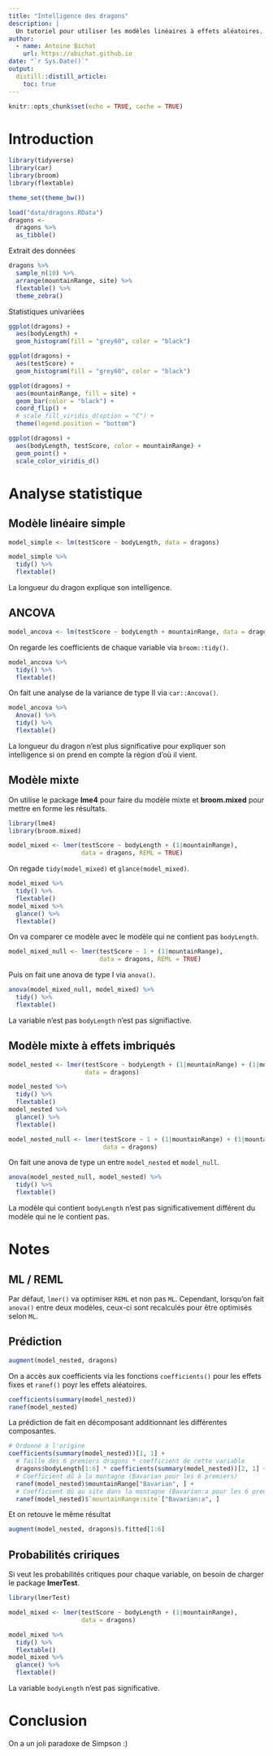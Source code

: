```yaml
---
title: "Intelligence des dragons"
description: |
  Un tutoriel pour utiliser les modèles linéaires à effets aléatoires.
author:
  - name: Antoine Bichat
    url: https://abichat.github.io
date: "`r Sys.Date()`"
output: 
  distill::distill_article:
    toc: true
---
```


```r
knitr::opts_chunk$set(echo = TRUE, cache = TRUE)
```

# Introduction

```r
library(tidyverse)
library(car)
library(broom)
library(flextable)

theme_set(theme_bw())
```

```r
load("data/dragons.RData")
dragons <- 
  dragons %>% 
  as_tibble()
```

Extrait des données

```r
dragons %>% 
  sample_n(10) %>% 
  arrange(mountainRange, site) %>% 
  flextable() %>% 
  theme_zebra()
```

Statistiques univariées

```r
ggplot(dragons) +
  aes(bodyLength) +
  geom_histogram(fill = "grey60", color = "black")

ggplot(dragons) +
  aes(testScore) +
  geom_histogram(fill = "grey60", color = "black")

ggplot(dragons) +
  aes(mountainRange, fill = site) +
  geom_bar(color = "black") +
  coord_flip() +
  # scale_fill_viridis_d(option = "C") +
  theme(legend.position = "bottom")

ggplot(dragons) +
  aes(bodyLength, testScore, color = mountainRange) +
  geom_point() +
  scale_color_viridis_d()
```

# Analyse statistique

## Modèle linéaire simple

```r
model_simple <- lm(testScore ~ bodyLength, data = dragons)
```

```r
model_simple %>% 
  tidy() %>% 
  flextable()
```

La longueur du dragon explique son intelligence.

## ANCOVA

```r
model_ancova <- lm(testScore ~ bodyLength + mountainRange, data = dragons)
```

On regarde les coefficients de chaque variable via `broom::tidy()`.

```r
model_ancova %>% 
  tidy() %>% 
  flextable()
```

On fait une analyse de la variance de type II via `car::Ancova()`.

```r
model_ancova %>% 
  Anova() %>% 
  tidy() %>% 
  flextable()
```

La longueur du dragon n'est plus significative pour expliquer son intelligence si on prend en compte la région d'où il vient.


## Modèle mixte

On utilise le package **lme4** pour faire du modèle mixte et **broom.mixed** pour mettre en forme les résultats.

```r
library(lme4)
library(broom.mixed)
```


```r
model_mixed <- lmer(testScore ~ bodyLength + (1|mountainRange), 
                    data = dragons, REML = TRUE)
```

On regade `tidy(model_mixed)` et `glance(model_mixed)`.

```r
model_mixed %>% 
  tidy() %>% 
  flextable()
model_mixed %>% 
  glance() %>% 
  flextable()
```

On va comparer ce modèle avec le modèle qui ne contient pas `bodyLength`.

```r
model_mixed_null <- lmer(testScore ~ 1 + (1|mountainRange), 
                         data = dragons, REML = TRUE)
```
 
Puis on fait une anova de type I via `anova()`.

```r
anova(model_mixed_null, model_mixed) %>% 
  tidy() %>% 
  flextable()
```

La variable n'est pas `bodyLength` n'est pas signifiactive.

## Modèle mixte à effets imbriqués

```r
model_nested <- lmer(testScore ~ bodyLength + (1|mountainRange) + (1|mountainRange:site), 
                     data = dragons)
```

```r
model_nested %>% 
  tidy() %>% 
  flextable()
model_nested %>% 
  glance() %>% 
  flextable()
```


```r
model_nested_null <- lmer(testScore ~ 1 + (1|mountainRange) + (1|mountainRange:site), 
                          data = dragons)
```

On fait une anova de type un entre `model_nested` et `model_null`.

```r
anova(model_nested_null, model_nested) %>%
  tidy() %>% 
  flextable()
```


La modèle qui contient `bodyLength` n'est pas significativement différent du modèle qui ne le contient pas. 

# Notes

## ML / REML

Par défaut, `lmer()` va optimiser `REML` et non pas `ML`.
Cependant, lorsqu'on fait `anova()` entre deux modèles, ceux-ci sont recalculés pour être optimisés selon `ML`.

## Prédiction

```r
augment(model_nested, dragons)
```

On a accès aux coefficients via les fonctions `coefficients()` pour les effets fixes et `ranef()` poyr les effets aléatoires.

```r
coefficients(summary(model_nested))
ranef(model_nested)
```

La prédiction de fait en décomposant additionnant les différentes composantes. 

```r
# Ordonné à l'origine
coefficients(summary(model_nested))[1, 1] + 
  # Taille des 6 premiers dragons * coefficient de cette variable
  dragons$bodyLength[1:6] * coefficients(summary(model_nested))[2, 1] +
  # Coefficient dû à la montagne (Bavarian pour les 6 premiers)
  ranef(model_nested)$mountainRange["Bavarian", ] +
  # Coefficient dû au site dans la montagne (Bavarian:a pour les 6 premiers)
  ranef(model_nested)$`mountainRange:site`["Bavarian:a", ]
```

Et on retouve le même résultat

```r
augment(model_nested, dragons)$.fitted[1:6]
```



## Probabilités cririques

Si veut les probabilités critiques pour chaque variable, on besoin de charger le package **lmerTest**.

```r
library(lmerTest)
```


```r
model_mixed <- lmer(testScore ~ bodyLength + (1|mountainRange), 
                    data = dragons)
```

```r
model_mixed %>% 
  tidy() %>% 
  flextable()
model_mixed %>% 
  glance() %>% 
  flextable()
```

La variable `bodyLength` n'est pas significative.

# Conclusion

On a un joli paradoxe de Simpson :)


